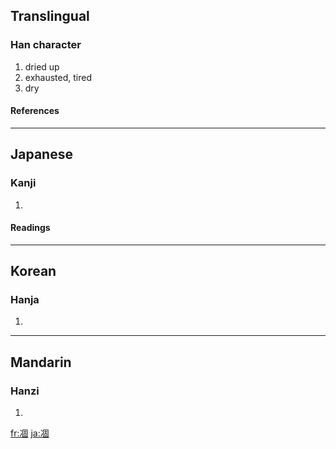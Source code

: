 {{see|涸}}

==Translingual==
===Han character===
{{Han char|rn=15|rad=冫|as=08|sn=10|four=3610<sub>0</sub>|canj=戈一田十口 (IMWJR)}}
# dried up
# exhausted, tired
# dry
====References====
{{Han ref|kx=0132.350|dkj=01659|dj=0296.230|hdz=10299.030|uh=51C5|ud=20933|bh=D0E3|bd=53475}}
----
==Japanese==
===Kanji===
{{ja-kanji|grade=|rs=冫08}}
# {{defn|Japanese}}
====Readings====
{{ja-readings|on=[[こ]] (ko)|kun=[[こおる]] (kooru)}}
----
==Korean==
===Hanja===
{{ko-hanja|hangeul=고|rv=go|mr=ko}}
# {{defn|Korean}}
----
==Mandarin==
===Hanzi===
{{cmn-hanzi|pin=[[gù]] ([[gu4]])|wg=ku<sup>4</sup>}}
# {{defn|Mandarin}}

[[fr:凅]]
[[ja:凅]]